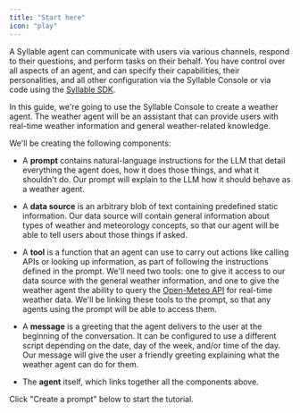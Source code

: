 ```yaml
---
title: "Start here"
icon: "play"
---
```


A Syllable agent can communicate with users via various channels, respond to their questions, and perform tasks on their behalf. You have control over all aspects of an agent, and can specify their capabilities, their personalities, and all other configuration via the Syllable Console or via code using the [Syllable SDK](https://docs.syllable.ai/sdk-docs/Overview).

In this guide, we're going to use the Syllable Console to create a weather agent. The weather agent will be an assistant that can provide users with real-time weather information and general weather-related knowledge.

We'll be creating the following components:

* A **prompt** contains natural-language instructions for the LLM that detail everything the agent does, how it does those things, and what it shouldn't do. Our prompt will explain to the LLM how it should behave as a weather agent.

* A **data source** is an arbitrary blob of text containing predefined static information. Our data source will contain general information about types of weather and meteorology concepts, so that our agent will be able to tell users about those things if asked.

* A **tool** is a function that an agent can use to carry out actions like calling APIs or looking up information, as part of following the instructions defined in the prompt. We'll need two tools: one to give it access to our data source with the general weather information, and one to give the weather agent the ability to query the [Open-Meteo API](https://open-meteo.com/en/docs) for real-time weather data. We'll be linking these tools to the prompt, so that any agents using the prompt will be able to access them.

* A **message** is a greeting that the agent delivers to the user at the beginning of the conversation. It can be configured to use a different script depending on the date, day of the week, and/or time of the day. Our message will give the user a friendly greeting explaining what the weather agent can do for them.

* The **agent** itself, which links together all the components above.

Click "Create a prompt" below to start the tutorial.